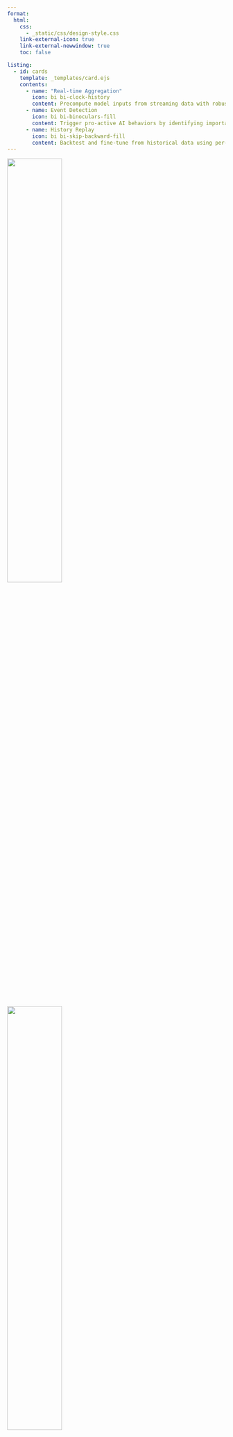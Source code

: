 ```yaml
---
format:
  html:
    css:
      - _static/css/design-style.css
    link-external-icon: true
    link-external-newwindow: true
    toc: false

listing:
  - id: cards
    template: _templates/card.ejs
    contents:
      - name: "Real-time Aggregation"
        icon: bi bi-clock-history
        content: Precompute model inputs from streaming data with robust data connectors, transformations & aggregations.
      - name: Event Detection
        icon: bi bi-binoculars-fill
        content: Trigger pro-active AI behaviors by identifying important activities, as they happen.
      - name: History Replay
        icon: bi bi-skip-backward-fill
        content: Backtest and fine-tune from historical data using per-example time travel and point-in-time joins.
---
```


::::: {.px-4 .py-5 .my-5 .text-center}
<img class="d-block mx-auto mb-4 only-light" src="_static/images/kaskada-positive.svg" alt="" width="50%">
<img class="d-block mx-auto mb-4 only-dark" src="_static/images/kaskada-negative.svg" alt="" width="50%">
<h1 class="display-5 fw-bold">Real-Time AI without the fuss.</h1>
::: {.col-lg-7 .mx-auto}
[Kaskada is a next-generation streaming engine that connects AI models to real-time & historical data.]{.lead .mb-4}
:::
:::::

## Kaskada completes the Real-Time AI stack, providing...

::: {#cards .column-page}
:::


## Real-time AI in minutes

Connect and compute over databases, streaming data, _and_ data loaded dynamically using Python..
Kaskada is seamlessly integrated with Python's ecosystem of AI/ML tooling so you can load data, process it, train and serve models all in the same place.

There's no infrastructure to provision (and no JVM hiding under the covers), so you can jump right in - check out the [Quick Start](./guide/quickstart.qmd).


## Built for scale and reliability

Implemented in [Rust](https://www.rust-lang.org/) using [Apache Arrow](https://arrow.apache.org/), Kaskada's compute engine uses columnar data to efficiently execute large historic and high-throughput streaming queries.
Every operation in Kaskada is implemented incrementally, allowing automatic recovery if the process is terminated or killed.

With Kaskada, most jobs are fast enough to run locally, so it's easy to build and test your real-time queries.
As your needs grow, Kaskada's cloud-native design and support for partitioned execution gives you the volume and throughput you need to scale.
Kaskada was built by core contributors to [Apache Beam](https://beam.apache.org/), [Google Cloud Dataflow](https://cloud.google.com/dataflow), and [Apache Cassandra](https://cassandra.apache.org/), and is under active development

* * *

## Example Real-Time App: BeepGPT

[BeepGPT](https://github.com/kaskada-ai/beep-gpt/tree/main) keeps you in the loop without disturbing your focus. Its personalized, intelligent AI continuously monitors your Slack workspace, alerting you to important conversations and freeing you to concentrate on what’s most important.

The core of BeepGPT's real-time processing requires only a few lines of code using Kaskada:

```python
import asyncio
import kaskada as kd
kd.init_session()

# Bootstrap from historical data
messages = await kd.sources.PyDict.create(
    rows = pyarrow.parquet.read_table("./messages.parquet")
        .to_pylist(),
    time_column = "ts",
    key_column = "channel",
)

# Send each Slack message to Kaskada
def handle_message(client, req):
    messages.add_rows(req.payload["event"])
slack.socket_mode_request_listeners.append(handle_message)
slack.connect()

# Aggregate multiple messages into a "conversation"
conversations = ( messages
    .select("user", "text")
    .collect(max=20)
)

# Handle each conversation as it occurs
async for row in conversations.run_iter(mode='live'):

    # Use a pre-trained model to identify interested users
    prompt = "\n\n".join([f'{msg["user"]} --> {msg["text"]}' for msg in row["result"]])
    res = openai.Completion.create(
        model="davinci:ft-personal:coversation-users-full-kaskada-2023-08-05-14-25-30",
        prompt=prompt + "\n\n###\n\n",
        logprobs=5,
        max_tokens=1,
        stop=" end",
        temperature=0.25,
    )

    # Notify interested users using the Slack API
    for user_id in interested_users(res):
        notify_user(row, user_id)
```

For more details, check out the [BeepGPT Github project](https://github.com/kaskada-ai/beep-gpt).

* * *

## Get Started

Getting started with Kaskda is a `pip install kaskada` away.
Check out the [Quick Start](./guide/quickstart.qmd) now!

